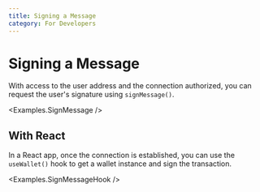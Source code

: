```yaml
---
title: Signing a Message
category: For Developers
---
```


# Signing a Message

With access to the user address and the connection authorized, you can request the user's signature using `signMessage()`.

<CodeImport
  file="../../examples/signMessage/SignMessage.tsx"
  commentBlock="signMessage"
/>
<Examples.SignMessage />

## With React

In a React app, once the connection is established, you can use the `useWallet()` hook to get a wallet instance and sign the transaction.

<CodeImport
  file="../../examples/signMessage/hooks/SignMessageHook.tsx"
  commentBlock="signMessage"
/>
<Examples.SignMessageHook />
